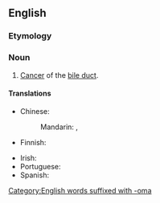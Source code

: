 ==English==

===Etymology===
{{prefix|cholangio|carcinoma|lang=en}}

===Noun===
{{wikipedia}}
{{en-noun|s|cholangiocarcinomata}}

# {{lb|en|pathology}} [[cancer|Cancer]] of the [[bile duct]].

====Translations====
{{trans-top|pathology: cancer of the bile duct}}
* Chinese:
*: Mandarin: {{t|cmn|膽管癌}}, {{t|cmn|胆管癌|tr=dǎnguǎn'ái}}
* Finnish: {{t|fi|sappitiesyöpä}}
{{trans-mid}}
* Irish: {{t|ga|ailse dhucht an domlais|f}}
* Portuguese: {{t-needed|pt}}
* Spanish: {{t|es|colangiocarcinoma}}
{{trans-bottom}}

[[Category:English words suffixed with -oma]]